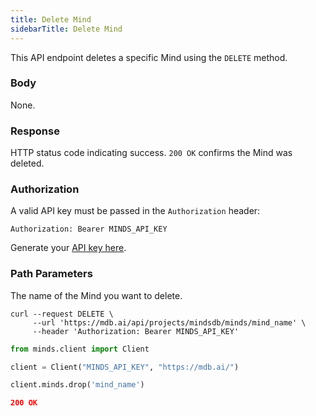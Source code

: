 ```yaml
---
title: Delete Mind
sidebarTitle: Delete Mind
---
```


This API endpoint deletes a specific Mind using the `DELETE` method.

### Body

None.

### Response

<ResponseField name="status" type="string" required>  

HTTP status code indicating success. `200 OK` confirms the Mind was deleted.

</ResponseField>

### Authorization

A valid API key must be passed in the `Authorization` header:

```
Authorization: Bearer MINDS_API_KEY
```

Generate your [API key here](https://mdb.ai/apiKeys).

### Path Parameters

<ParamField body='mind_name' type='string' required>

The name of the Mind you want to delete.

</ParamField>

<RequestExample>

```shell Shell
curl --request DELETE \
     --url 'https://mdb.ai/api/projects/mindsdb/minds/mind_name' \
     --header 'Authorization: Bearer MINDS_API_KEY'
```

```python Python
from minds.client import Client

client = Client("MINDS_API_KEY", "https://mdb.ai/")

client.minds.drop('mind_name')
```

</RequestExample>

<ResponseExample>

```json Response
200 OK
```

</ResponseExample>

